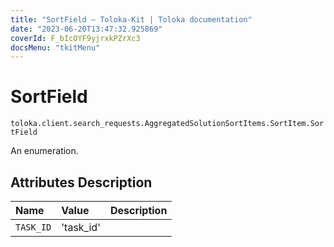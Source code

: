 ```yaml
---
title: "SortField — Toloka-Kit | Toloka documentation"
date: "2023-06-20T13:47:32.925869"
coverId: F_bIcOYF9yjrxkPZrXc3
docsMenu: "tkitMenu"
---
```


# SortField

`toloka.client.search_requests.AggregatedSolutionSortItems.SortItem.SortField`

An enumeration.

## Attributes Description

| Name | Value | Description |
| :------| :-----------| :----------| 
`TASK_ID`|'task_id'|